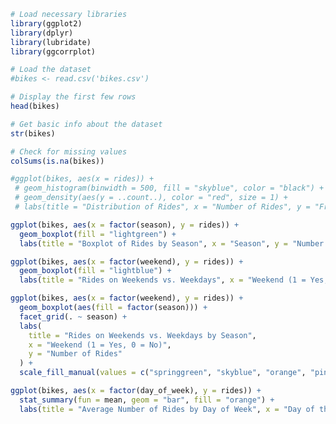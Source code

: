 ```r
# Load necessary libraries
library(ggplot2)
library(dplyr)
library(lubridate)
library(ggcorrplot)

# Load the dataset
#bikes <- read.csv('bikes.csv')

# Display the first few rows
head(bikes)

# Get basic info about the dataset
str(bikes)

# Check for missing values
colSums(is.na(bikes))

```

```r
#ggplot(bikes, aes(x = rides)) +
 # geom_histogram(binwidth = 500, fill = "skyblue", color = "black") +
 # geom_density(aes(y = ..count..), color = "red", size = 1) +
 # labs(title = "Distribution of Rides", x = "Number of Rides", y = "Frequency")

```

```r
ggplot(bikes, aes(x = factor(season), y = rides)) +
  geom_boxplot(fill = "lightgreen") +
  labs(title = "Boxplot of Rides by Season", x = "Season", y = "Number of Rides")

```

```r
ggplot(bikes, aes(x = factor(weekend), y = rides)) +
  geom_boxplot(fill = "lightblue") +
  labs(title = "Rides on Weekends vs. Weekdays", x = "Weekend (1 = Yes, 0 = No)", y = "Number of Rides")

```

```r
ggplot(bikes, aes(x = factor(weekend), y = rides)) +
  geom_boxplot(aes(fill = factor(season))) +
  facet_grid(. ~ season) +
  labs(
    title = "Rides on Weekends vs. Weekdays by Season",
    x = "Weekend (1 = Yes, 0 = No)",
    y = "Number of Rides"
  ) +
  scale_fill_manual(values = c("springgreen", "skyblue", "orange", "pink"))

```

```r
ggplot(bikes, aes(x = factor(day_of_week), y = rides)) +
  stat_summary(fun = mean, geom = "bar", fill = "orange") +
  labs(title = "Average Number of Rides by Day of Week", x = "Day of the Week", y = "Average Number of Rides")

```
